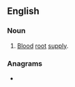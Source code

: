 ==English==

===Noun===
{{en-noun|vascular stromata}}

# [[blood|Blood]] [[root]] [[supply]].

===Anagrams===
* {{anagrams|en|stromavascular}}